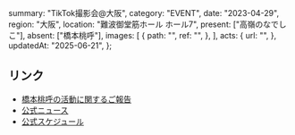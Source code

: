   summary: "TikTok撮影会@大阪",
  category: "EVENT",
  date: "2023-04-29",
  region: "大阪",
  location: "難波御堂筋ホール ホール7",
  present: ["高嶺のなでしこ"],
  absent: ["橋本桃呼"],
  images: [
    {
      path: "",
      ref: "",
    },
  ],
  acts: {
    url: "",
  },
  updatedAt: "2025-06-21",
};

## リンク

- [橋本桃呼の活動に関するご報告](https://takanenonadeshiko.jp/?p=954)
- [公式ニュース](https://takanenonadeshiko.jp/?p=788)
- [公式スケジュール](https://takanenonadeshiko.jp/?p=919)

